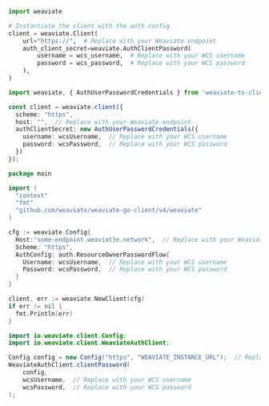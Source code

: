 <!-- Delete these imports if already imported in the file -->

<Tabs groupId="languages">
<TabItem value="py4" label="Python (v4)">
   <FilteredTextBlock
     text={PyCode}
     startMarker="# START ConnectWithOIDC"
     endMarker="# END ConnectWithOIDC"
     language="py"
   />
</TabItem>
<TabItem value="py3" label="Python (v3)">

```python
import weaviate

# Instantiate the client with the auth config
client = weaviate.Client(
    url="https://",  # Replace with your Weaviate endpoint
    auth_client_secret=weaviate.AuthClientPassword(
        username = wcs_username,  # Replace with your WCS username
        password = wcs_password,  # Replace with your WCS password
    ),
)
```

</TabItem>
<TabItem value="js" label="JavaScript/TypeScript">

```ts
import weaviate, { AuthUserPasswordCredentials } from 'weaviate-ts-client';

const client = weaviate.client({
  scheme: "https",
  host: "",  // Replace with your Weaviate endpoint
  authClientSecret: new AuthUserPasswordCredentials({
    username: wcsUsername,  // Replace with your WCS username
    password: wcsPassword,  // Replace with your WCS password
  })
});
```

</TabItem>
<TabItem value="go" label="Go">

```go
package main

import (
  "context"
  "fmt"
  "github.com/weaviate/weaviate-go-client/v4/weaviate"
)

cfg := weaviate.Config{
  Host:"some-endpoint.weaviat}e.network",  // Replace with your Weaviate endpoint
  Scheme: "https",
  AuthConfig: auth.ResourceOwnerPasswordFlow{
    Username: wcsUsername,  // Replace with your WCS username
    Password: wcsPassword,  // Replace with your WCS password
  }
}

client, err := weaviate.NewClient(cfg)
if err != nil {
  fmt.Println(err)
}
```

</TabItem>
<TabItem value="java" label="Java">

```java
import io.weaviate.client.Config;
import io.weaviate.client.WeaviateAuthClient;

Config config = new Config("https", "WEAVIATE_INSTANCE_URL");  // Replace with your Weaviate endpoint
WeaviateAuthClient.clientPassword(
    config,
    wcsUsername,  // Replace with your WCS username
    wcsPassword,  // Replace with your WCS password
);
```

</TabItem>
</Tabs>

